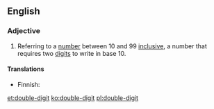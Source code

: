 ==English==
===Adjective===
{{en-adj|-}}

#Referring to a [[number]] between 10 and 99 [[inclusive]], a number that requires two [[digit]]s to write in base 10.

====Translations====
{{trans-top|between 10 and 99 inclusive}}
* Finnish: {{t-|fi|kaksinumeroinen}}
{{trans-mid}}
{{trans-bottom}}

[[et:double-digit]]
[[ko:double-digit]]
[[pl:double-digit]]